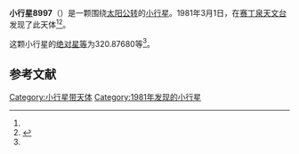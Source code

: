 {{Infobox planet
| bgcolour = #FFFFC0
| name = 8997 Davidblewett
| symbol = 
| image = 
| caption = 
| discovery = yes
| discovery_ref = 
| discoverer = {{le|舒爾特·巴斯|Schelte J. Bus}}
| discovery_site = [[赛丁泉天文台|赛丁泉天文台]]
| discovered = 1981年3月1日
| designations = yes
| mp_name = 
| named_after = 
| alt_names = 
| mp_category = [[主带小行星|主带小行星]]
| orbit_ref = <ref name="a">[http://ssd.jpl.nasa.gov/sbdb.cgi?sstr=8997 8997] {{Wayback|url=http://ssd.jpl.nasa.gov/sbdb.cgi?sstr=8997 |date=20110609195505 }}，小行星數據庫瀏覽器（JPL Small-Body Database Browser）－[[美国国家航空航天局|美国国家航空航天局]]喷气推进实验室</ref>
| epoch = 2456400.5 (2013年4月18日更新)
| aphelion = {{convert|2.9319679|AU|km|3|abbr=on|lk=out}}
| perihelion = {{convert|2.2418161|AU|km|3|abbr=on}}
| semimajor = {{convert|2.5868920|AU|km|3|abbr=on}}
| eccentricity = 0.133394
| period = 1519.728033 [[日|日]]<br />4.16[[儒略年|儒略年]]
| avg_speed = 
| inclination = 4.25531
| asc_node = 299.01093
| mean_anomaly = 
| arg_peri = 320.87680
| satellites = 
| physical_characteristics = yes
| dimensions = 
| mass = 
| density = 
| surface_grav = 
| escape_velocity = 
| sidereal_day = 
| axial_tilt = 
| pole_ecliptic_lat = 
| pole_ecliptic_lon = 
| albedo = 
| temperatures= 
| temp_name1 = 
| mean_temp_1 = 
| max_temp_1 = 
| temp_name2 = 
| max_temp_2 = 
| spectral_type = 
| abs_magnitude = 320.87680
}}

'''小行星8997'''（{{lang-en|Davidblewett}}）是一颗围绕[[太阳|太阳]][[公转|公转]]的[[小行星|小行星]]。1981年3月1日，{{le|舒爾特·巴斯|Schelte J. Bus}}在[[赛丁泉天文台|赛丁泉天文台]]发现了此天体<ref name="a" /><ref>{{cite news|title=小行星列表|url=http://cfa-www.harvard.edu/iau/lists/NumberedMPs.txt|accessdate=2013-07-08|newspaper=哈佛大学|archive-date=2008-05-17|archive-url=https://web.archive.org/web/20080517010638/http://cfa-www.harvard.edu/iau/lists/NumberedMPs.txt|dead-url=no}}</ref>。

这颗小行星的[[绝对星等|绝对星等]]为320.87680等<ref name="a" />。

==参考文献==
{{reflist}}
{{Minor Planet Number|[[小行星8996|小行星8996]]|[[小行星8998|小行星8998]]}}

{{小天体}}

[[Category:小行星带天体|Category:小行星带天体]]
[[Category:1981年发现的小行星|Category:1981年发现的小行星]]

{{asteroid-stub}}